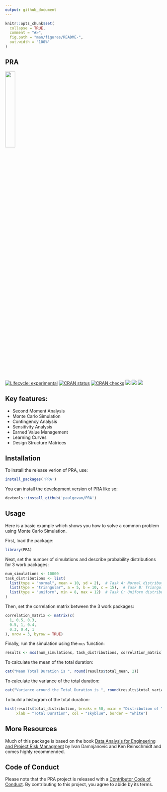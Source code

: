 ```yaml
---
output: github_document
---
```


<!-- README.md is generated from README.Rmd. Please edit that file -->

```r
knitr::opts_chunk$set(
  collapse = TRUE,
  comment = "#>",
  fig.path = "man/figures/README-",
  out.width = "100%"
)
```

## PRA

![](https://github.com/paulgovan/PRA/blob/main/inst/logo.png?raw=true){width=25%}

<!-- badges: start -->
[![Lifecycle: experimental](https://img.shields.io/badge/lifecycle-experimental-orange.svg)](https://lifecycle.r-lib.org/articles/stages.html#experimental)
[![CRAN status](https://www.r-pkg.org/badges/version/PRA)](https://CRAN.R-project.org/package=PRA)
[![CRAN checks](https://badges.cranchecks.info/summary/PRA.svg)](https://cran.r-project.org/web/checks/check_results_PRA.html)
[![](http://cranlogs.r-pkg.org/badges/grand-total/PRA)](https://cran.r-project.org/package=PRA)
[![](http://cranlogs.r-pkg.org/badges/last-month/PRA)](https://cran.r-project.org/package=PRA)
[![](https://img.shields.io/badge/doi-10.32614/CRAN.package.PRA-green.svg)](https://doi.org/10.32614/CRAN.package.PRA)
<!-- badges: end -->

## Key features:

* Second Moment Analysis
* Monte Carlo Simulation
* Contingency Analysis
* Sensitivity Analysis 
* Earned Value Management
* Learning Curves
* Design Structure Matrices

## Installation

To install the release verion of PRA, use:

``` r
install_packages('PRA')
```

You can install the development version of PRA like so:

``` r
devtools::install_github('paulgovan/PRA')
```

## Usage

Here is a basic example which shows you how to solve a common problem using Monte Carlo Simulation.

First, load the package:

``` r
library(PRA)
```

Next, set the number of simulations and describe probability distributions for 3 work packages:

```r
num_simulations <- 10000
task_distributions <- list(
  list(type = "normal", mean = 10, sd = 2),  # Task A: Normal distribution
  list(type = "triangular", a = 5, b = 10, c = 15),  # Task B: Triangular distribution
  list(type = "uniform", min = 8, max = 12)  # Task C: Uniform distribution
)
```

Then, set the correlation matrix between the 3 work packages:

```r
correlation_matrix <- matrix(c(
  1, 0.5, 0.3,
  0.5, 1, 0.4,
  0.3, 0.4, 1
), nrow = 3, byrow = TRUE)
```

Finally, run the simulation using the `mcs` function:

```r
results <- mcs(num_simulations, task_distributions, correlation_matrix)
```

To calculate the mean of the total duration:

```r
cat("Mean Total Duration is ", round(results$total_mean, 2))
```

To calculate the variance of the total duration:

```r
cat("Variance around the Total Duration is ", round(results$total_variance, 2))
```

To build a histogram of the total duration:

```r
hist(results$total_distribution, breaks = 50, main = "Distribution of Total Project Duration", 
     xlab = "Total Duration", col = "skyblue", border = "white")
```

## More Resources

Much of this package is based on the book [Data Analysis for Engineering and Project Risk Managment](https://doi.org/10.1007/978-3-030-14251-3) by Ivan Damnjanovic and Ken Reinschmidt and comes highly recommended.

## Code of Conduct
  
Please note that the PRA project is released with a [Contributor Code of Conduct](https://contributor-covenant.org/version/2/1/CODE_OF_CONDUCT.html). By contributing to this project, you agree to abide by its terms.
  
